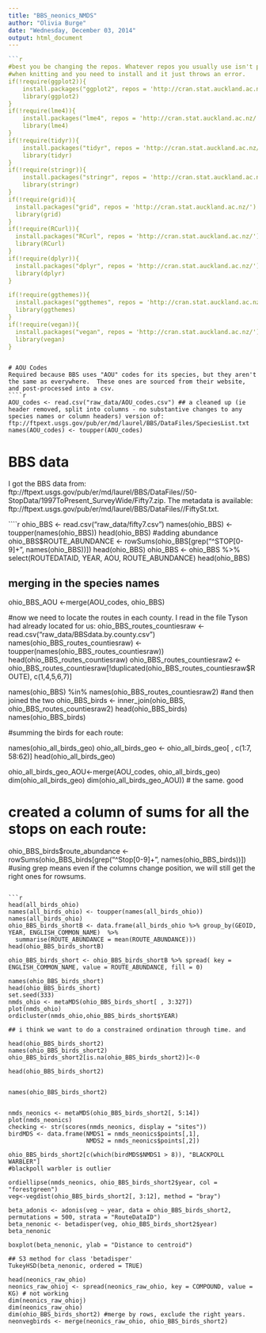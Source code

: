 ```yaml
---
title: "BBS_neonics_NMDS"
author: "Olivia Burge"
date: "Wednesday, December 03, 2014"
output: html_document
---
```


```r
```r
#best you be changing the repos. Whatever repos you usually use isn't picked up 
#when knitting and you need to install and it just throws an error.
if(!require(ggplot2)){
    install.packages("ggplot2", repos = 'http://cran.stat.auckland.ac.nz/')
    library(ggplot2)
}
if(!require(lme4)){
    install.packages("lme4", repos = 'http://cran.stat.auckland.ac.nz/')
    library(lme4)
}
if(!require(tidyr)){
    install.packages("tidyr", repos = 'http://cran.stat.auckland.ac.nz/')
    library(tidyr)
}
if(!require(stringr)){
    install.packages("stringr", repos = 'http://cran.stat.auckland.ac.nz/')
    library(stringr)
}
if(!require(grid)){
  install.packages("grid", repos = 'http://cran.stat.auckland.ac.nz/')
  library(grid)
}
if(!require(RCurl)){
  install.packages("RCurl", repos = 'http://cran.stat.auckland.ac.nz/')
  library(RCurl)
}
if(!require(dplyr)){
  install.packages("dplyr", repos = 'http://cran.stat.auckland.ac.nz/')
  library(dplyr)
}

if(!require(ggthemes)){
  install.packages("ggthemes", repos = 'http://cran.stat.auckland.ac.nz/')
  library(ggthemes)
}
if(!require(vegan)){
  install.packages("vegan", repos = 'http://cran.stat.auckland.ac.nz/')
  library(vegan)
}
````

```

# AOU Codes
Required because BBS uses "AOU" codes for its species, but they aren't the same as everywhere.  These ones are sourced from their website, and post-processed into a csv.
````r
AOU_codes <- read.csv("raw_data/AOU_codes.csv") ## a cleaned up (ie header removed, split into columns - no substantive changes to any species names or column headers) version of: ftp://ftpext.usgs.gov/pub/er/md/laurel/BBS/DataFiles/SpeciesList.txt
names(AOU_codes) <- toupper(AOU_codes)
````

# BBS data
I got the BBS data from: ftp://ftpext.usgs.gov/pub/er/md/laurel/BBS/DataFiles//50-StopData/1997ToPresent_SurveyWide/Fifty7.zip.  The metadata is available: ftp://ftpext.usgs.gov/pub/er/md/laurel/BBS/DataFiles//FiftySt.txt.

````r
ohio_BBS <- read.csv("raw_data/fifty7.csv")
names(ohio_BBS) <- toupper(names(ohio_BBS))
head(ohio_BBS)
#adding abundance
ohio_BBS$ROUTE_ABUNDANCE <- rowSums(ohio_BBS[grep("^STOP[0-9]+", names(ohio_BBS))])
head(ohio_BBS)
ohio_BBS <- ohio_BBS %>% select(ROUTEDATAID,  YEAR, AOU, ROUTE_ABUNDANCE)
head(ohio_BBS)


## merging in the species names
ohio_BBS_AOU <-merge(AOU_codes, ohio_BBS)

#now we need to locate the routes in each county.  I read in the file Tyson had already located for us:
ohio_BBS_routes_countiesraw <- read.csv("raw_data/BBSdata.by.county.csv")
names(ohio_BBS_routes_countiesraw) <- toupper(names(ohio_BBS_routes_countiesraw))
head(ohio_BBS_routes_countiesraw)
ohio_BBS_routes_countiesraw2 <- ohio_BBS_routes_countiesraw[!duplicated(ohio_BBS_routes_countiesraw$ROUTE), c(1,4,5,6,7)]

names(ohio_BBS) %in% names(ohio_BBS_routes_countiesraw2)
#and then joined the two
ohio_BBS_birds <- inner_join(ohio_BBS, ohio_BBS_routes_countiesraw2)
head(ohio_BBS_birds)
names(ohio_BBS_birds)

#summing the birds for each route:


names(ohio_all_birds_geo)
ohio_all_birds_geo <- ohio_all_birds_geo[ , c(1:7, 58:62)]
head(ohio_all_birds_geo)


ohio_all_birds_geo_AOU<-merge(AOU_codes, ohio_all_birds_geo)
dim(ohio_all_birds_geo) 
dim(ohio_all_birds_geo_AOU)) # the same. good

# created a column of sums for all the stops on each route:
ohio_BBS_birds$route_abundance <- rowSums(ohio_BBS_birds[grep("^Stop[0-9]+", names(ohio_BBS_birds))])
#using grep means even if the columns change position, we will still get the right ones for rowsums.

```

```r
head(all_birds_ohio)
names(all_birds_ohio) <- toupper(names(all_birds_ohio))
names(all_birds_ohio) 
ohio_BBS_birds_shortB <- data.frame(all_birds_ohio %>% group_by(GEOID, YEAR, ENGLISH_COMMON_NAME)  %>% 
  summarise(ROUTE_ABUNDANCE = mean(ROUTE_ABUNDANCE)))
head(ohio_BBS_birds_shortB)

ohio_BBS_birds_short <- ohio_BBS_birds_shortB %>% spread( key = ENGLISH_COMMON_NAME, value = ROUTE_ABUNDANCE, fill = 0)

names(ohio_BBS_birds_short)
head(ohio_BBS_birds_short)
set.seed(333)
nmds_ohio <- metaMDS(ohio_BBS_birds_short[ , 3:327])
plot(nmds_ohio)
ordicluster(nmds_ohio,ohio_BBS_birds_short$YEAR)

## i think we want to do a constrained ordination through time. and                        

head(ohio_BBS_birds_short2)
names(ohio_BBS_birds_short2)
ohio_BBS_birds_short2[is.na(ohio_BBS_birds_short2)]<-0

head(ohio_BBS_birds_short2)


names(ohio_BBS_birds_short2)


nmds_neonics <- metaMDS(ohio_BBS_birds_short2[, 5:14])
plot(nmds_neonics)
checking <- str(scores(nmds_neonics, display = "sites"))
birdMDS <- data.frame(NMDS1 = nmds_neonics$points[,1],
                      NMDS2 = nmds_neonics$points[,2])

ohio_BBS_birds_short2[c(which(birdMDS$NMDS1 > 8)), "BLACKPOLL WARBLER"]
#blackpoll warbler is outlier

ordiellipse(nmds_neonics, ohio_BBS_birds_short2$year, col = "forestgreen")
veg<-vegdist(ohio_BBS_birds_short2[, 3:12], method = "bray")

beta_adonis <- adonis(veg ~ year, data = ohio_BBS_birds_short2, permutations = 500, strata = "RouteDataID")
beta_nenonic <- betadisper(veg, ohio_BBS_birds_short2$year)
beta_nenonic

boxplot(beta_nenonic, ylab = "Distance to centroid")

## S3 method for class 'betadisper'
TukeyHSD(beta_nenonic, ordered = TRUE)

head(neonics_raw_ohio)
neonics_raw_ohioj <- spread(neonics_raw_ohio, key = COMPOUND, value = KG) # not working
dim(neonics_raw_ohioj)
dim(neonics_raw_ohio)
dim(ohio_BBS_birds_short2) #merge by rows, exclude the right years.
neonvegbirds <- merge(neonics_raw_ohio, ohio_BBS_birds_short2)

```